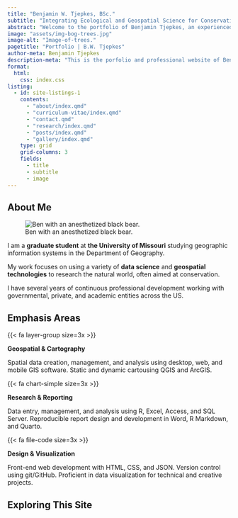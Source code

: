 ---
title: "Benjamin W. Tjepkes, BSc."
subtitle: "Integrating Ecological and Geospatial Science for Conservation"
abstract: "Welcome to the portfolio of Benjamin Tjepkes, an experienced wildlife ecologist and studying geographer. This site provides an overview of my professional experience and a showcase of my technical writings and visualizations."
image: "assets/img-bog-trees.jpg"
image-alt: "Image-of-trees."
pagetitle: "Portfolio | B.W. Tjepkes"
author-meta: Benjamin Tjepkes
description-meta: "This is the porfolio and professional website of Benjamin Tjepkes."
format:
  html:
    css: index.css
listing:
  - id: site-listings-1
    contents:
      - "about/index.qmd"
      - "curriculum-vitae/index.qmd"
      - "contact.qmd"
      - "research/index.qmd"
      - "posts/index.qmd"
      - "gallery/index.qmd"      
    type: grid
    grid-columns: 3
    fields:
      - title
      - subtitle
      - image
---

## About Me {.h2-index}

::: {.index-intro-start}

::: {.intro-headshot}

![Ben with an anesthetized black bear.](assets/img-ben-with-bear-2.jpg){.nolightbox .headshot-img}

:::


::: {.index-intro-start-text}

I am a **graduate student** at **the University of Missouri** studying geographic information systems in the Department of Geography.

My work focuses on using a variety of **data science** and **geospatial technologies** to research the natural world, often aimed at conservation.

I have several years of continuous professional development working with governmental, private, and academic entities across the US.

:::
:::


## Emphasis Areas {.h2-index}

:::{.container}

:::{.row}
    
:::{.col-sm}

{{< fa layer-group size=3x >}}

**Geospatial & Cartography**

Spatial data creation, management, and analysis using desktop, web, and mobile GIS software. Static and dynamic cartousing QGIS and ArcGIS.

:::
    
:::{.col-sm}

{{< fa chart-simple size=3x >}}

**Research & Reporting**

Data entry, management, and analysis using R, Excel, Access, and SQL Server. Reproducible report design and development in Word, R Markdown, and Quarto.
    
:::
:::{.col-sm}

{{< fa file-code size=3x >}}

**Design & Visualization**

Front-end web development with HTML, CSS, and JSON. Version control using git/GitHub. Proficient in data visualization for technical and creative projects.

:::
  
:::
  
:::

## Exploring This Site {.h2-index}

::: {#site-listings-1}
:::


<!-- ::: {.callout-important collapse="true" } -->

<!-- ## My Latest Professional Updates -->

<!-- - **Sept 2023 --** I recently attended the [2023 Posit Conference](https://posit.co/conference/) and enjoyed learning more about open source data science. -->
<!-- - **Aug 2023 --** I have started graduate school at the University of Missouri [Department of Geography](https://geography.missouri.edu). Updates on my thesis work coming soon! -->
<!-- - **July 2023 --** One of my maps, *Stamped in History: 50 Years of Imperiled Species Conservation*, was [awarded second place](https://www.gisci.org/About-Us/Map-Contest/Previous-Contest-Winners) (Professional Category) in the 2023 GIS Certification Institute map contest. -->
<!-- - **April 2023 --** I was fortunate to give a talk about some of my work (integrating geospatial modeling and reproducible reporting for bat conservation) at the 2023 Missouri GIS Conference. -->
<!-- ::: -->


